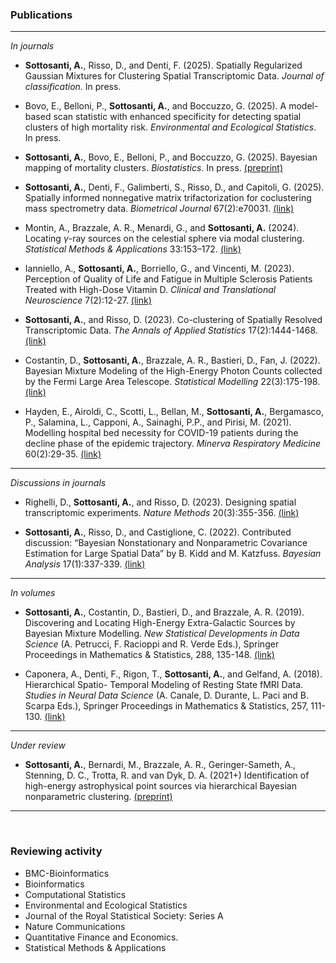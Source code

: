 
### **Publications**


---

*In journals*

  - **Sottosanti, A.**, Risso, D., and Denti, F. (2025). Spatially Regularized Gaussian Mixtures for Clustering Spatial Transcriptomic Data. *Journal of classification*. In press.

  - Bovo, E.,  Belloni, P., **Sottosanti, A.**, and Boccuzzo, G. (2025). A model-based scan statistic with enhanced specificity for detecting spatial clusters of high mortality risk. *Environmental and Ecological Statistics*. In press.

  - **Sottosanti, A.**, Bovo, E.,  Belloni, P., and Boccuzzo, G. (2025). Bayesian mapping of mortality clusters. *Biostatistics*. In press. [(preprint)](https://arxiv.org/abs/2407.19135)

  - **Sottosanti, A.**, Denti, F., Galimberti, S., Risso, D., and Capitoli, G. (2025). Spatially informed nonnegative matrix trifactorization for coclustering mass spectrometry data. *Biometrical Journal* 67(2):e70031. [(link)](https://doi.org/10.1002/bimj.70031)

  - Montin, A., Brazzale, A. R., Menardi, G., and **Sottosanti, A.** (2024). Locating $\gamma$-ray sources on the celestial sphere via modal clustering. *Statistical Methods & Applications* 33:153–172. [(link)](https://link.springer.com/article/10.1007/s10260-023-00726-w?utm_source=rct_congratemailt&utm_medium=email&utm_campaign=oa_20231005&utm_content=10.1007/s10260-023-00726-w)

  - Ianniello, A., **Sottosanti, A.**, Borriello, G., and Vincenti, M. (2023). Perception of Quality of Life and Fatigue in Multiple Sclerosis Patients Treated with High-Dose Vitamin D. *Clinical and Translational Neuroscience* 7(2):12-27. [(link)](https://www.mdpi.com/2514-183X/7/2/12)


  - **Sottosanti, A.**, and Risso, D. (2023). Co-clustering of Spatially Resolved Transcriptomic Data. *The Annals of Applied Statistics* 17(2):1444-1468. [(link)](https://projecteuclid.org/journals/annals-of-applied-statistics/volume-17/issue-2/Co-clustering-of-spatially-resolved-transcriptomic-data/10.1214/22-AOAS1677.short?tab=ArticleLink)
  
  
  - Costantin, D., **Sottosanti, A.**, Brazzale, A. R., Bastieri, D., Fan, J. (2022). Bayesian Mixture Modeling of the High-Energy Photon Counts collected by the Fermi Large Area Telescope. *Statistical Modelling* 22(3):175-198. [(link)](https://journals.sagepub.com/doi/pdf/10.1177/1471082X20947222)

  - Hayden, E., Airoldi, C., Scotti, L., Bellan, M., **Sottosanti, A.**, Bergamasco, P., Salamina, L., Capponi, A., Sainaghi, P.P., and Pirisi, M. (2021). Modelling hospital bed necessity for COVID-19 patients during the decline phase of the epidemic trajectory. *Minerva Respiratory Medicine* 60(2):29-35. [(link)](https://www.minervamedica.it/en/journals/minerva-respiratory-medicine/article.php?cod=R16Y2021N02A0029)
  
---

*Discussions in journals*

 - Righelli, D., **Sottosanti, A.**, and Risso, D. (2023). Designing spatial transcriptomic experiments. *Nature Methods* 20(3):355-356. [(link)](https://www.nature.com/articles/s41592-023-01801-6)
 
 - **Sottosanti, A.**, Risso, D., and Castiglione, C. (2022). Contributed discussion: "Bayesian Nonstationary and Nonparametric Covariance Estimation for Large Spatial Data" by B. Kidd and M. Katzfuss. *Bayesian Analysis* 17(1):337-339. [(link)](https://projecteuclid.org/journals/bayesian-analysis/volume-17/issue-1/Bayesian-Nonstationary-and-Nonparametric-Covariance-Estimation-for-Large-Spatial-Data/10.1214/21-BA1273.full)

---

*In volumes*

  - **Sottosanti, A.**, Costantin, D., Bastieri, D., and Brazzale, A. R. (2019). Discovering and Locating
High-Energy Extra-Galactic Sources by Bayesian Mixture Modelling. *New Statistical Developments
in Data Science* (A. Petrucci, F. Racioppi and R. Verde Eds.), Springer Proceedings in Mathematics
& Statistics, 288, 135-148. [(link)](https://link.springer.com/chapter/10.1007/978-3-030-21158-5_11)

  - Caponera, A., Denti, F., Rigon, T., **Sottosanti, A.**, and Gelfand, A. (2018). Hierarchical Spatio-
Temporal Modeling of Resting State fMRI Data. *Studies in Neural Data Science* (A. Canale, D.
Durante, L. Paci and B. Scarpa Eds.), Springer Proceedings in Mathematics & Statistics, 257,
111-130. [(link)](https://link.springer.com/chapter/10.1007/978-3-030-00039-4_7)

---

<!--- *In proceedings*

  - **Sottosanti, A.** and Risso, D. (2021) Co-clustering Models for Spatial Transciptomics: Analysis of a Human Brain Tissue Sample. Proceedings of the 50th Scientific meeting of the Italian Statistical Society.

  - **Sottosanti, A.**, Bernardi, M., Campos, L., Siemiginowska, A. and van Dyk, D.A. (2019) Continuous time hidden Markov models for astronomical gamma-ray light curves. Proceedings of the 34th International Workshop on Statistical Modelling (IWSM 2019), 7-12 July 2019, Guimarães
(Portugal). **Best student paper**

  - Busatto, C., **Sottosanti, A.** and Bernardi, M. (2019). Bayesian Variable Selection for High
Dimensional Logistic Regression. Smart Statistics for Smart Applications: Book of Short Papers
SIS2019, 18-21 June 2019, Milan (Italy).

  - **Sottosanti, A.**, Bernardi, M., Brazzale, A.R. (2018) Mining signals of astronomical sources
via Bayesian nonparametric mixture modelling. Proceedings of the 33rd International Workshop
on Statistical Modelling (IWSM 2018), 16-20 July, Bristol (UK). **Runner-up as best student
paper**

  - **Sottosanti, A.**, Bastieri, D., Brazzale, A.R. (2017). Bayesian Mixture Models for the Detection
of High-Energy Astronomical Sources. Statistics and Data Science: new challenges, new genera-
tions, 28-30 June 2017, Florence (Italy).

---

--->

*Under review*


  - **Sottosanti, A.**, Bernardi, M., Brazzale, A. R., Geringer-Sameth, A., Stenning, D. C., Trotta,
R. and van Dyk, D. A. (2021+) Identification of high-energy astrophysical point sources via hierarchical Bayesian nonparametric clustering. [(preprint)](https://arxiv.org/abs/2104.11492)

---

&nbsp; 

### **Reviewing activity**

 - BMC-Bioinformatics
 - Bioinformatics
 - Computational Statistics
 - Environmental and Ecological Statistics
 - Journal of the Royal Statistical Society: Series A
 - Nature Communications
 - Quantitative Finance and Economics.
 - Statistical Methods & Applications